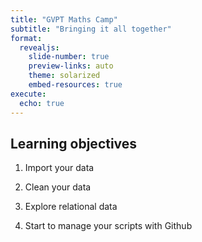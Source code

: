 ```yaml
---
title: "GVPT Maths Camp"
subtitle: "Bringing it all together"
format: 
  revealjs:
    slide-number: true
    preview-links: auto
    theme: solarized
    embed-resources: true
execute: 
  echo: true
---
```


## Learning objectives

1.  Import your data

2.  Clean your data

3.  Explore relational data

4.  Start to manage your scripts with Github

